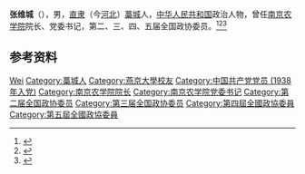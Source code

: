 {{Otheruses|other=名为张维城的其他人物|张维城}}

'''张维城'''（{{bd|1915年|10月28日|1994年}}），男，[[直隶|直隶]]（今[[河北|河北]]）[[藁城|藁城]]人，[[中华人民共和国|中华人民共和国]]政治人物，曾任[[南京农学院|南京农学院]]院长、党委书记，第二、三、四、五届全国政协委员。<ref>{{Cite book|title=历届全国政协委员人名辞典|author=|publisher=中国国际广播出版社|year=1996|isbn=9787507813746|location=北京|pages=286}}</ref><ref>{{Cite book|title=中华人民共和国职官志|author=何虎生, 李耀东, 向常福主编|publisher=中国社会出版社|year=2003|isbn=9787800883934|location=北京|pages=}}</ref><ref>{{Cite web|title=张维城|url=http://dangan.njau.edu.cn/info/1020/1074.htm|accessdate=2020-10-18|work=南京农业大学档案馆|archive-date=2018-08-15|archive-url=https://web.archive.org/web/20180815094524/http://dangan.njau.edu.cn/info/1020/1074.htm|dead-url=no}}</ref>

== 参考资料 ==
{{reflist}}

{{中国人物小作品}}

{{Authority control}}
{{DEFAULTSORT:Zhang张}}
[[Category:张姓|Wei]]
[[Category:藁城人|Category:藁城人]]
[[Category:燕京大學校友|Category:燕京大學校友]]
[[Category:中国共产党党员_(1938年入党)|Category:中国共产党党员 (1938年入党)]]
[[Category:南京农学院院长|Category:南京农学院院长]]
[[Category:南京农学院党委书记|Category:南京农学院党委书记]]
[[Category:第二届全国政协委员|Category:第二届全国政协委员]]
[[Category:第三届全国政协委员|Category:第三届全国政协委员]]
[[Category:第四屆全國政協委員|Category:第四屆全國政協委員]]
[[Category:第五屆全國政協委員|Category:第五屆全國政協委員]]